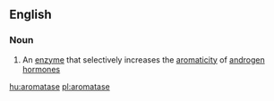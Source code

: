 ==English==

===Noun===
{{wikipedia}}
{{en-noun|~}}

# {{context|enzyme|lang=en}} An [[enzyme]] that selectively increases the [[aromaticity]] of [[androgen]] [[hormone]]s

[[hu:aromatase]]
[[pl:aromatase]]